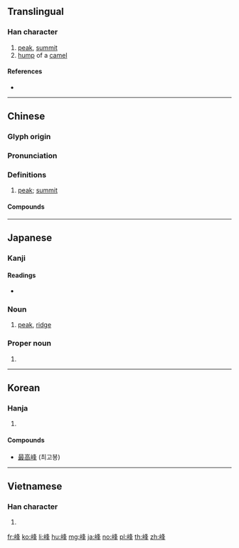 {{character info/new}}
{{also|峯}}
==Translingual==

===Han character===
{{Han char|rn=46|rad=山|as=07|sn=10|four=27754|canj=UHEJ|ids=⿰山夆}}

# [[peak]], [[summit]]
# [[hump]] of a [[camel]]

====References====
* {{Han ref|kx=0311.310|dkj=08094|dj=0612.010|hdz=10775.180|uh=5CF0|ud=23792|bh=AE70|bd=44656}}

----

==Chinese==
{{zh-forms|t2=峯}}

===Glyph origin===
{{Han etym}}

===Pronunciation===
{{zh-pron
|m=fēng
|m-s=fong1
|c=fung1
|h=pfs=fûng
|md=
|mn=hong/qz:pang
|mn_note=hong - literary; pang - vernacular
|w=
|mc=
|oc=y
|cat=n
}}

===Definitions===
{{zh-hanzi}}

# [[peak]]; [[summit]]

====Compounds====
{{zh-der|峰巒|高峰|山峰|駝峰|珠穆朗瑪峰|巔峰負載|奇峰怪石|主峰|單峰駱駝|尖峰時間|上峰|冰峰|巔峰狀態|喜峰口|丈人峰|巔峰|峰迴路轉|峰林|峰巖|尖峰|層峰|巫峰|勃朗峰|孤峰絕岸|白朗峰|極峰|懸峰|登峰造極|神峰|日觀峰|眉峰雙鎖|洪峰|玉峰|波峰|雲峰|華頂峰|頂峰|鼇峰|聖母峰|雷峰塔|香爐峰|鷲峰山脈|飛來峰|高峰會議|離峰用電|顛峰|險峰|造極登峰|雙峰駝}}

----

==Japanese==

===Kanji===
{{ja-kanji|grade=c|rs=山07}}

====Readings====
* {{ja-readings|goon=[[ふ]] (fu)|kanon=[[ほう]] (hō)|kanyoon=[[ぶ]] (bu)|kun=[[みね]] (mine)}}

{{ja-kanjitab|みね|yomi=k}}

===Noun===
{{ja-noun|みね}}

# [[peak]], [[ridge]]

===Proper noun===
{{ja-pos|proper|みね}}

# {{surname|lang=ja|sort=みね}}

----

==Korean==

===Hanja===
{{ko-hanja|hangeul=봉|rv=bong|mr=pong}}

# {{defn|lang=ko|sort=山07}}

====Compounds====
* [[最高峰]] (최고봉)

----

==Vietnamese==

===Han character===
{{vi-hantu|[[phong]]|rs=山07}}

# {{defn|lang=vi|sort=山07}}

[[fr:峰]]
[[ko:峰]]
[[li:峰]]
[[hu:峰]]
[[mg:峰]]
[[ja:峰]]
[[no:峰]]
[[pl:峰]]
[[th:峰]]
[[zh:峰]]